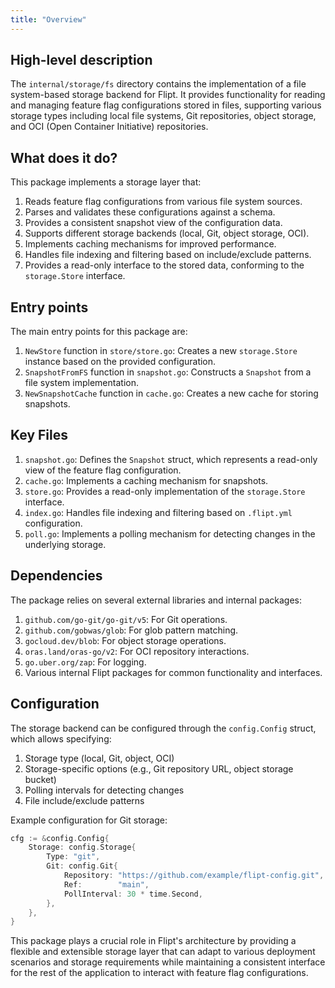 ```yaml
---
title: "Overview"
---
```


## High-level description
The `internal/storage/fs` directory contains the implementation of a file system-based storage backend for Flipt. It provides functionality for reading and managing feature flag configurations stored in files, supporting various storage types including local file systems, Git repositories, object storage, and OCI (Open Container Initiative) repositories.

## What does it do?
This package implements a storage layer that:

1. Reads feature flag configurations from various file system sources.
2. Parses and validates these configurations against a schema.
3. Provides a consistent snapshot view of the configuration data.
4. Supports different storage backends (local, Git, object storage, OCI).
5. Implements caching mechanisms for improved performance.
6. Handles file indexing and filtering based on include/exclude patterns.
7. Provides a read-only interface to the stored data, conforming to the `storage.Store` interface.

## Entry points
The main entry points for this package are:

1. `NewStore` function in `store/store.go`: Creates a new `storage.Store` instance based on the provided configuration.
2. `SnapshotFromFS` function in `snapshot.go`: Constructs a `Snapshot` from a file system implementation.
3. `NewSnapshotCache` function in `cache.go`: Creates a new cache for storing snapshots.

## Key Files
1. `snapshot.go`: Defines the `Snapshot` struct, which represents a read-only view of the feature flag configuration.
2. `cache.go`: Implements a caching mechanism for snapshots.
3. `store.go`: Provides a read-only implementation of the `storage.Store` interface.
4. `index.go`: Handles file indexing and filtering based on `.flipt.yml` configuration.
5. `poll.go`: Implements a polling mechanism for detecting changes in the underlying storage.

## Dependencies
The package relies on several external libraries and internal packages:

1. `github.com/go-git/go-git/v5`: For Git operations.
2. `github.com/gobwas/glob`: For glob pattern matching.
3. `gocloud.dev/blob`: For object storage operations.
4. `oras.land/oras-go/v2`: For OCI repository interactions.
5. `go.uber.org/zap`: For logging.
6. Various internal Flipt packages for common functionality and interfaces.

## Configuration
The storage backend can be configured through the `config.Config` struct, which allows specifying:

1. Storage type (local, Git, object, OCI)
2. Storage-specific options (e.g., Git repository URL, object storage bucket)
3. Polling intervals for detecting changes
4. File include/exclude patterns

Example configuration for Git storage:

```go
cfg := &config.Config{
    Storage: config.Storage{
        Type: "git",
        Git: config.Git{
            Repository: "https://github.com/example/flipt-config.git",
            Ref:        "main",
            PollInterval: 30 * time.Second,
        },
    },
}
```

This package plays a crucial role in Flipt's architecture by providing a flexible and extensible storage layer that can adapt to various deployment scenarios and storage requirements while maintaining a consistent interface for the rest of the application to interact with feature flag configurations.